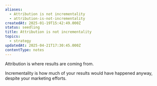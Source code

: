 ```yaml
---
aliases:
  - Attribution is not incrementality
  - attribution-is-not-incrementality
createdAt: 2025-01-19T15:42:49.000Z
status: seedling
title: Attribution is not incrementality
topics:
  - strategy
updatedAt: 2025-04-21T17:30:45.000Z
contentType: notes
---
```

Attribution is where results are coming from.

Incrementality is how much of your results would have happened anyway, despite your marketing efforts.
